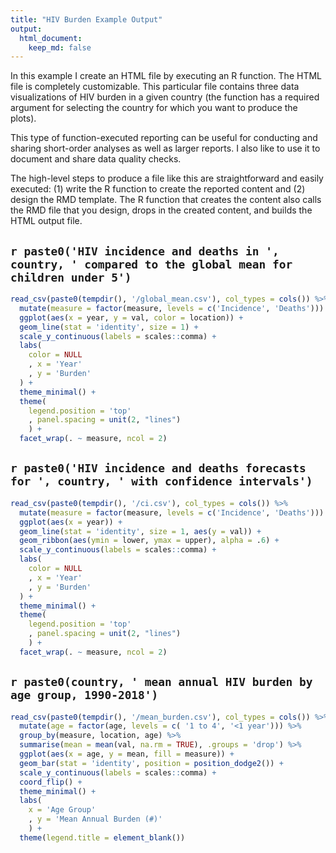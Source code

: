 ```yaml
---
title: "HIV Burden Example Output"
output: 
  html_document: 
    keep_md: false
---
```


In this example I create an HTML file by executing an R function. The HTML file is completely customizable. This particular file contains three data visualizations of HIV burden in a given country (the function has a required argument for selecting the country for which you want to produce the plots). 

This type of function-executed reporting can be useful for conducting and sharing short-order analyses as well as larger reports. I also like to use it to document and share data quality checks.

The high-level steps to produce a file like this are straightforward and easily executed: (1) write the R function to create the reported content and (2) design the RMD template. The R function that creates the content also calls the RMD file that you design, drops in the created content, and builds the HTML output file.

## `r paste0('HIV incidence and deaths in ', country, ' compared to the global mean for children under 5')`

```r
read_csv(paste0(tempdir(), '/global_mean.csv'), col_types = cols()) %>% 
  mutate(measure = factor(measure, levels = c('Incidence', 'Deaths'))) %>% 
  ggplot(aes(x = year, y = val, color = location)) +
  geom_line(stat = 'identity', size = 1) +
  scale_y_continuous(labels = scales::comma) +
  labs(
    color = NULL
    , x = 'Year'
    , y = 'Burden'
  ) +
  theme_minimal() +
  theme(
    legend.position = 'top'
    , panel.spacing = unit(2, "lines")
    ) + 
  facet_wrap(. ~ measure, ncol = 2)

```

## `r paste0('HIV incidence and deaths forecasts for ', country, ' with confidence intervals')`

```r
read_csv(paste0(tempdir(), '/ci.csv'), col_types = cols()) %>% 
  mutate(measure = factor(measure, levels = c('Incidence', 'Deaths'))) %>% 
  ggplot(aes(x = year)) +
  geom_line(stat = 'identity', size = 1, aes(y = val)) +
  geom_ribbon(aes(ymin = lower, ymax = upper), alpha = .6) + 
  scale_y_continuous(labels = scales::comma) +
  labs(
    color = NULL
    , x = 'Year'
    , y = 'Burden'
  ) +
  theme_minimal() +
  theme(
    legend.position = 'top'
    , panel.spacing = unit(2, "lines")
    ) + 
  facet_wrap(. ~ measure, ncol = 2)
```

## `r paste0(country, ' mean annual HIV burden by age group, 1990-2018')`

```r
read_csv(paste0(tempdir(), '/mean_burden.csv'), col_types = cols()) %>% 
  mutate(age = factor(age, levels = c( '1 to 4', '<1 year'))) %>% 
  group_by(measure, location, age) %>% 
  summarise(mean = mean(val, na.rm = TRUE), .groups = 'drop') %>%
  ggplot(aes(x = age, y = mean, fill = measure)) + 
  geom_bar(stat = 'identity', position = position_dodge2()) +
  scale_y_continuous(labels = scales::comma) + 
  coord_flip() + 
  theme_minimal() + 
  labs(
    x = 'Age Group'
    , y = 'Mean Annual Burden (#)'
    ) + 
  theme(legend.title = element_blank())
```
